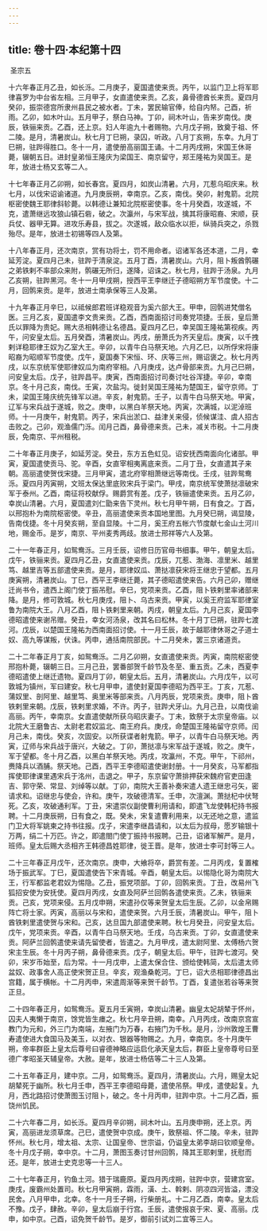```yaml
---
---
---
```

title: 卷十四·本纪第十四
---

 圣宗五

十六年春正月乙丑，如长泺。二月庚子，夏国遣使来贡。丙午，以监门卫上将军耶律喜罗为中台省左相。三月甲子，女直遣使来贡。乙亥，鼻骨德酋长来贡。夏四月癸卯，振崇德宫所隶州县民之被水者。丁未，罢民输官俸，给自内帑。己酉，祈雨。乙卯，如木叶山。五月甲子，祭白马神。丁卯，祠木叶山，告来岁南伐。庚辰，铁骊来贡。乙酉，还上京。妇人年逾九十者赐物。六月戊子朔，致奠于祖、怀二陵。是月，清暑炭山。秋七月丁巳朔，录囚，听政。八月丁亥朔，东幸。九月丁巳朔，驻跸得胜口。冬十一月，遣使册高丽国王诵。十二月丙戌朔，宋国王休哥薨，辍朝五日。进封皇弟恒王隆庆为梁国王、南京留守，郑王隆祐为吴国王。是年，放进士杨又玄等二人。

十七年春正月乙卯朔，如长春宫。夏四月，如炭山清暑。六月，兀惹乌昭庆来。秋七月，以伐宋诏谕诸道。九月庚辰朔，幸南京。乙亥，南伐。癸卯，射鬼箭。北院枢密使魏王耶律斜轸薨。以韩德让兼知北院枢密使事。冬十月癸酉，攻遂城，不克，遣萧继远攻狼山镇石砦，破之。次瀛州，与宋军战，擒其将康昭裔、宋顺，获兵仗、器甲无算。进攻乐寿县，拔之。次遂城，敌众临水以拒，纵骑兵突之，杀戮殆尽。是年，放进士初锡等四人及第。

十八年春正月，还次南京，赏有功将士，罚不用命者。诏诸军各还本道，二月，幸延芳淀。夏四月己未，驻跸于清泉淀。五月丁酉，清暑炭山。六月，阻卜叛酋鹘碾之弟铁剌不率部众来附，鹘碾无所归，遂降，诏诛之。秋七月，驻跸于汤泉。九月乙亥朔，驻跸黑河。冬十一月甲戌朔，授西平王李继迁子德昭朔方军节度使。十二月，回鹘来贡。是年，放进士南承保等三人及第。

十九年春正月辛巳，以祗候郎君班详稳观音为奚六部大王。甲申，回鹘进梵僧名医。三月乙亥，夏国遣李文贵来贡。乙酉，西南面招讨司奏党项捷。壬辰，皇后萧氏以罪降为贵妃。赐大丞相韩德让名德昌。夏四月乙巳，幸吴国王隆祐第视疾。丙午，问安皇太后。五月癸酉，清暑炭山。丙戌，册萧氏为齐天皇后。庚寅，以千拽剌详稳耶律王奴为乙室大王。辛卯，以青牛白马祭天地。六月乙巳，以所俘宋将康昭裔为昭顺军节度使。戊午，夏国奏下宋恒、环、庆等三州，赐诏褒之。秋七月丙戌，以东京统军使耶律奴瓜为南府宰相。八月庚戌，达卢骨部来贡。九月己巳朔，问安皇太后。戊子，驻跸昌平。庚寅，西南面招讨司奏讨吐谷浑捷。辛卯，幸南京。冬十月己亥，南伐。壬寅，次盐沟。徙封吴国王隆祐为楚国王，留守京师。丁未，梁国王隆庆统先锋军以进。辛亥，射鬼箭。壬子，以青牛白马祭天地。甲寅，辽军与宋兵战于遂城，败之。庚申，以黑白羊祭天地。丙寅，次满城，以泥淖班师。十一月庚午，射鬼箭。丙子，宋兵出淤口、益津关来侵，侦候谋洼、虞人招古击败之。己卯，观渔儒门泺。闰月己酉，鼻骨德来贡。己未，减关市税。十二月庚辰，免南京、平州租税。

二十年春正月庚子，如延芳淀。癸丑，东方五色虹见。诏安抚西南面向化诸部。甲寅，夏国遣使贡马、驼。辛酉，女直宰相夷离底来贡。二月丁丑，女直遣其子来朝。高丽遣使贺伐宋捷。三月甲寅，遣北府宰相萧继远等南伐。壬戌，驻跸鸳鸯泺。夏四月丙寅朔，文班太保达里底败宋兵于梁门。甲戌，南京统军使萧挞凛破宋军于泰州。乙酉，南征将校献俘。赐爵赏有差。戊子，铁骊遣使来贡。五月乙卯，幸炭山清暑。六月，夏国遣刘仁勖来告下灵州。秋七月甲午朔，日有食之。丁酉，以邢抱朴为南院枢密使。辛丑，高丽遣使来贡本国地里图。九月癸巳朔，谒显陵，告南伐捷。冬十月癸亥朔，至自显陵。十二月，奚王府五帐六节度献七金山土河川地，赐金币。是岁，南京、平州麦秀两歧。放进士邢祥等六人及第。

二十一年春正月，如鸳鸯泺。三月壬辰，诏修日历官毋书细事。甲午，朝皇太后。戊午，铁骊来贡。夏四月乙丑，女直遣使来贡。戊辰，兀惹、渤海、凛里米、越里笃、越里吉等五部遣使来贡。是月，耶律奴瓜、萧挞凛获宋将王继忠于望都。五月庚寅朔，清暑炭山。丁巳，西平王李继迁薨，其子德昭遣使来告。六月己卯，赠继迁尚书令，遣西上阁门使丁振吊慰。辛巳，党项来贡。乙酉，阻卜铁剌里率诸部来降。是月，修可敦城。秋七月庚戌，阻卜、乌古来贡。甲寅，以奚王府监军耶律室鲁为南院大王。八月乙酉，阻卜铁剌里来朝。丙戌，朝皇太后。九月己亥，夏国李德昭遣使来谢吊赠。癸丑，幸女河汤泉，改其名曰松林。冬十月丁巳朔，驻跸七渡河。戊辰，以楚国王隆祐为西南面招讨使。十一月壬辰，故于越耶律休哥之子道士奴、高九等谋叛，伏诛。丙申，通括南院部民。十二月癸未，罢三京诸道贡。

二十二年春正月丁亥，如鸳鸯泺。二月乙卯朔，女直遣使来贡。丙寅，南院枢密使邢抱朴薨，辍朝三日。三月己丑，罢番部贺千龄节及冬至、重五贡。乙未，西夏李德昭遣使上继迁遗物。夏四月丁卯，朝皇太后。五月，清暑炭山。六月戊午，以可敦城为镇州，军曰建安。秋七月甲申，遣使封夏国李德昭为西平王。丁亥，兀惹、蒲奴里、剖阿里、越里笃、奥里米等部来贡。八月丙辰，党项来贡。庚申，阻卜酋铁剌里来朝。戊辰，铁剌里求婚，不许。丙子，驻跸犬牙山。九月己丑，以南伐谕高丽。丙午，幸南京。女直遣使献所获乌昭庆妻子。丁未，致祭于太宗皇帝庙。以北院大王磨鲁古、太尉老君奴监北、南王府兵。庚戌，命楚国王隆祐留守京师。闰月己未，南伐。癸亥，次固安。以所获谍者射鬼箭。甲子，以青牛白马祭天地。丙寅，辽师与宋兵战于唐兴，大破之。丁卯，萧挞凛与宋军战于遂城，败之。庚午，军于望都。冬十月乙酉，以黑白羊祭天地。丙戌，攻瀛州，不克。甲午，下祁州，赉降兵以酒脯。祭天地。己酉，西平王李德昭遣使谢封册。十一月癸亥，马军都指挥使耶律课里遇宋兵于洺州，击退之。甲子，东京留守萧排押获宋魏府官吏田逢吉、郭守荣、常显、刘绰等以献。丁卯，南院大王善补奏宋遣人遗王继忠弓矢，密请求和。诏继忠与使会，许和。庚午，攻破德清军。壬申，次澶渊。萧挞杞中伏弩死。乙亥，攻破通利军。丁丑，宋遣崇仪副使曹利用请和，即遣飞龙使韩杞持书报聘。十二月庚辰朔，日有食之，既。癸未，宋复遣曹利用来，以无还地之意，遣监门卫大将军姚柬之持书往报。戊子，宋遣李继昌请和，以太后为叔母，愿岁输银十万两，绢二十万匹。许之，即遣閤门使丁振持书报聘。己丑，诏诸军解严。是月，班师。皇太后赐大丞相齐王韩德昌姓耶律，徙王晋。是年，放进士李可封等三人。

二十三年春正月戊午，还次南京。庚申，大飨将卒，爵赏有差。二月丙戌，复置榷场于振武军。丁巳，夏国遣使告下宋青城。辛酉，朝皇太后。以惕隐化哥为南院大王，行军都监老君奴为惕隐。乙丑，振党项部。丁卯，回鹘来贡。丁丑，改易州飞狐招安使为安抚使。夏四月丙戌，女直及阿萨兰回鹘各遣使来贡。乙未，铁骊来贡。己亥，党项来侵。五月戊申朔，宋遣孙仅等来贺皇太后生辰。乙卯，以金帛赐阵亡将士家。丙寅，高丽以与宋和，遣使来贺。六月壬辰，清暑炭山。甲午，阻卜酋铁剌里遣使贺与宋和。己亥，达旦国九部遣使来聘。秋七月癸丑，问安皇太后。戊午，党项来贡。辛酉，以青牛白马祭天地。壬戌，乌古来贡。丁卯，女直遣使来贡。阿萨兰回鹘遣使来请先留使者，皆遣之。九月甲戌，遣太尉阿里、太傅杨六贺宋主生辰。冬十月丙子朔，鼻骨德来贡。戊子，朝皇太后。甲午，驻跸七渡河。癸卯，宋岁币始至，后为常。十一月戊申，上遣太保合住、颁给使韩简，太后遣太师盆奴、政事舍人高正使宋贺正旦。辛亥，观渔桑乾河。丁巳，诏大丞相耶律德昌出宫籍，属于横帐。十二月丙申，宋遣周渐等来贺千龄节。丁酉，复遣张若谷等来贺正旦。

二十四年春正月，如鸳鸯泺。夏五月壬寅朔，幸炭山清暑。幽皇太妃胡辇于怀州，囚夫人夷懒于南京，馀党皆生瘗之。秋七月辛丑朔，南幸。八月丙戌，改南京宫宣教门为元和，外三门为南端，左掖门为万春，右掖门为千秋。是月，沙州敦煌王曹寿遣使进大食国马及美玉，以对衣、银器等物赐之。九月，幸南京。冬十月庚午朔，帝率群臣上皇太后尊号曰睿德神略应运启化承天皇太后，群臣上皇帝尊号曰至德广孝昭圣天辅皇帝。大赦。是年，放进士杨佶等二十三人及第。

二十五年春正月，建中京。二月，如鸳鸯泺。夏四月，清暑炭山。六月，赐皇太妃胡辇死于幽所。秋七月壬申，西平王李德昭母薨，遣使吊祭。甲戌，遣使起复。九月，西北路招讨使萧图玉讨阻卜，破之。冬十月丙申，驻跸中京。十二月乙酉，振饶州饥民。

二十六年春二月，如长泺。夏四月辛卯朔，祠木叶山。五月庚申朔，还上京。丙寅，高丽进龙须草席。己巳，遣使贺中京成。庚午，致祭祖、怀二陵。辛未，驻跸怀州。秋七月，增太祖、太宗、让国皇帝、世宗谥，仍谥皇太弟李胡曰钦顺皇帝。冬十月戊子朔，幸中京。十二月，萧图玉奏讨甘州回鹘，降其王耶剌里，抚慰而还。是年，放进士史克忠等一十三人。

二十七年春正月，钓鱼土河。猎于瑞鹿原。夏四月丙戌朔，驻跸中京，营建宫室。庚戌，废霸州处置司。秋七月甲寅朔，霖雨，潢、土、斡剌、阴凉四河皆溢，漂没民舍。八月甲申，北幸。冬十一月壬子朔，行柴册礼。十二月乙酉，南幸。皇太后不豫。戊子，肆赦。辛卯，皇太后崩于行宫。壬辰，遣使报哀于宋、夏、高丽。戊申，如中京。己酉，诏免贺千龄节。是岁，御前引试刘二宜等三人。

